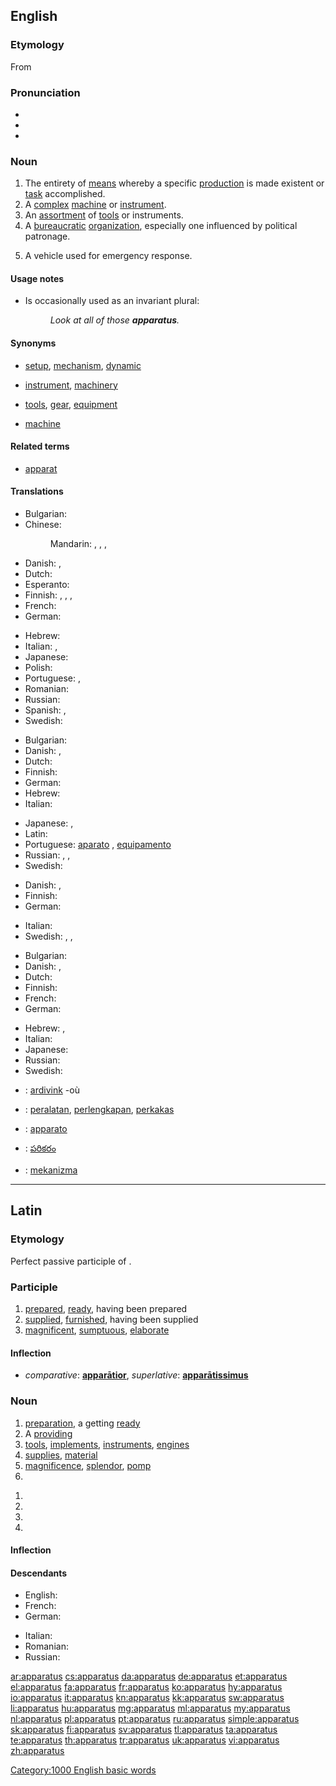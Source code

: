 ==English==

===Etymology===
From {{etyl|la}} {{term|lang=la|apparatus|apparātus}}

===Pronunciation===
* {{IPA|/æ.pəˈɹæ.təs/|/æ.pəˈɹeɪ.təs/|/æpəˈɹɑːtəs/}}
* {{audio|en-us-apparatus.ogg|Audio (US)}}
* {{rhymes|eɪtəs}}

===Noun===
{{en-noun|pl=apparatuses|pl2=apparatus}}

# The entirety of [[means]] whereby a specific [[production]] is made existent or [[task]] accomplished.
# A [[complex]] [[machine]] or [[instrument]].
# An [[assortment]] of [[tool]]s or instruments.
# A [[bureaucratic]] [[organization]], especially one influenced by political patronage.
# {{firefighting}} A vehicle used for emergency response.

====Usage notes====
* Is occasionally used as an invariant plural:
*: ''Look at all of those '''apparatus'''.''

====Synonyms====
* {{sense|entirety of means}} [[setup]], [[mechanism]], [[dynamic]]
* {{sense|complex machine}} [[instrument]], [[machinery]]
* {{sense|assortment of tools}} [[tool]]s, [[gear]], [[equipment]]
* {{sense|political patronage organization}} [[machine]]

====Related terms====
* [[apparat]]

====Translations====
{{trans-top|complex machine or instrument}}
* Bulgarian: {{t+|bg|апарат}}
* Chinese:
*: Mandarin: {{t|cmn|儀器|sc=Hani}}, {{t|cmn|仪器|tr=yíqì|sc=Hani}}, {{t|cmn|裝置|sc=Hani}}, {{t|cmn|装置|tr=zhuāngzhì|sc=Hani}}
* Danish: {{t+|da|apparat|n}}, {{t-|da|maskineri|n}}
* Dutch: {{t+|nl|apparaat}}
* Esperanto: {{t-|eo|aparato}}
* Finnish: {{t-|fi|laitteisto}}, {{t-|fi|koneisto}}, {{t-|fi|mekanismi}}, {{t+|fi|aparaatti}}
* French: {{t+|fr|appareil|m}}
* German: {{t+|de|Apparat|m}}
{{trans-mid}}
* Hebrew: {{t-|he|מכשיר|m|tr=makhshír}}
* Italian: {{t+|it|impianto|m}}, {{t+|it|attrezzatura|f}}
* Japanese: {{t+|ja|装置|tr=そうち, sōchi|sc=Jpan}}
* Polish: {{t+|pl|aparat|m}}
* Portuguese: {{t+|pt|aparelho|m}}, {{t+|pt|equipamento|m}}
* Romanian: {{t-|ro|aparat|n}}
* Russian: {{t+|ru|аппарат|m|tr=apparát|sc=Cyrl}}
* Spanish: {{t+|es|aparato|m}}, {{t+|es|equipo|m}}
* Swedish: {{t+|sv|apparat|c}}
{{trans-bottom}}

{{trans-top|assortment of tools or instruments}}
* Bulgarian: {{t+|bg|инструменти}}
* Danish: {{t+|da|apparat|n}}, {{t-|da|maskineri|n}}
* Dutch: {{t+|nl|apparaat}}
* Finnish: {{t-|fi|laitteisto}}
* German: {{t+|de|Apparat|m}}
* Hebrew: {{t+|he|מנגנון|m|tr=manganón}}
* Italian: {{t+|it|apparecchio|m}}
{{trans-mid}}
* Japanese: {{t+|ja|装置|tr=そうち, sōchi|sc=Jpan}}, {{t+|ja|機器|tr=きき, kiki|sc=Jpan}}
* Latin: {{t-|la|apparatus|m|alt=apparātus}}
* Portuguese: [[aparato]] {{m}}, [[equipamento]] {{m}}
* Russian: {{t+|ru|аппарат|m|tr=apparát|sc=Cyrl}}, {{t+|ru|аппаратура|f|tr=apparatúra|sc=Cyrl}}, {{t+|ru|оборудование|n|tr=oborúdovanije|sc=Cyrl}}
* Swedish: {{t+|sv|apparat|c}}
{{trans-bottom}}

{{trans-top|given system of procedures}}
* Danish: {{t+|da|apparat|n}}, {{t-|da|maskineri|n}}
* Finnish: {{t-|fi|koneisto}}
* German: {{t+|de|Apparat|m}}
{{trans-mid}}
* Italian: {{t+|it|sistema|f}}
* Swedish: {{t+|sv|apparat|c}}, {{t+|sv|system|n}}, {{t+|sv|mekanism|c}}
{{trans-bottom}}

{{trans-top|bureaucratic organization}}
* Bulgarian: {{t+|bg|апарат}}
* Danish: {{t+|da|apparat|n}}, {{t-|da|maskineri|n}}
* Dutch: {{t+|nl|apparaat}}
* Finnish: {{t-|fi|koneisto}}
* French: {{t+|fr|appareil|m}}
* German: {{t+|de|Apparat|m}}
{{trans-mid}}
* Hebrew: {{t+|he|מערכת|f|tr=ma'arékhet}},  {{t+|he|מנגנון|m|tr=manganón}}
* Italian: {{t+|it|sistema|f}}
* Japanese: {{t+|ja|機構|tr=きこう, kikō|sc=Jpan}}
* Russian: {{t+|ru|аппарат|m|tr=apparát|sc=Cyrl}}
* Swedish: {{t+|sv|apparat|c}}
{{trans-bottom}}

{{trans-top|a vehicle used for emergency response}}
{{trans-mid}}
{{trans-bottom}}

{{checktrans-top}}
* {{ttbc|br}}: [[ardivink]] {{m}} -où
* {{ttbc|id}}: [[alat|peralatan]], [[lengkap|perlengkapan]], [[perkakas]]
* {{ttbc|ia}}: [[apparato]]
{{trans-mid}}
* {{ttbc|te}}: [[పరికరం]]
* {{ttbc|tr}}: [[mekanizma]]
{{trans-bottom}}

[[Category:1000 English basic words]]

----

==Latin==

===Etymology===
Perfect passive participle of {{term|apparo|apparō|prepare|lang=la}}.

===Participle===
{{la-perfect participle|apparat|apparāt}}

# [[prepared]], [[ready]], having been prepared
# [[supplied]], [[furnished]], having been supplied
# [[magnificent]], [[sumptuous]], [[elaborate]]

====Inflection====
{{la-decl-1&2|apparat|apparāt}}

* ''comparative'': '''[[apparatior|apparātior]]''', ''superlative'': '''[[aparatissimus|apparātissimus]]'''

===Noun===
{{la-noun|apparātus|apparatus|apparātūs|m|fourth}}

# [[preparation]], a getting [[ready]]
# A [[providing]]
# [[tool]]s, [[implement]]s, [[instrument]]s, [[engine]]s
# [[supply|supplies]], [[material]]
# [[magnificence]], [[splendor]], [[pomp]]
# {{inflection of|apparatus|apparātus|voc|s|lang=la}}

{{la-noun-form|apparātūs}} {{m}}
# {{inflection of|apparatus|apparātus|gen|s|lang=la}}
# {{inflection of|apparatus|apparātus|nom|p|lang=la}}
# {{inflection of|apparatus|apparātus|acc|p|lang=la}}
# {{inflection of|apparatus|apparātus|voc|p|lang=la}}

====Inflection====
{{la-decl-4th|apparat|apparāt}}

====Descendants====
{{top2}}
* English: {{l|en|apparatus}}
* French: {{l|fr|apparat}}
* German: {{l|de|Apparat}} {{gloss|apparatus, phone}}
{{mid2}}
* Italian: {{l|it|apparato}}
* Romanian: {{l|ro|aparat}}
* Russian: {{l|ru|аппарат|tr=apparát}} {{gloss|apparatus, camera}}
{{bottom}}

[[ar:apparatus]]
[[cs:apparatus]]
[[da:apparatus]]
[[de:apparatus]]
[[et:apparatus]]
[[el:apparatus]]
[[fa:apparatus]]
[[fr:apparatus]]
[[ko:apparatus]]
[[hy:apparatus]]
[[io:apparatus]]
[[it:apparatus]]
[[kn:apparatus]]
[[kk:apparatus]]
[[sw:apparatus]]
[[li:apparatus]]
[[hu:apparatus]]
[[mg:apparatus]]
[[ml:apparatus]]
[[my:apparatus]]
[[nl:apparatus]]
[[pl:apparatus]]
[[pt:apparatus]]
[[ru:apparatus]]
[[simple:apparatus]]
[[sk:apparatus]]
[[fi:apparatus]]
[[sv:apparatus]]
[[tl:apparatus]]
[[ta:apparatus]]
[[te:apparatus]]
[[th:apparatus]]
[[tr:apparatus]]
[[uk:apparatus]]
[[vi:apparatus]]
[[zh:apparatus]]